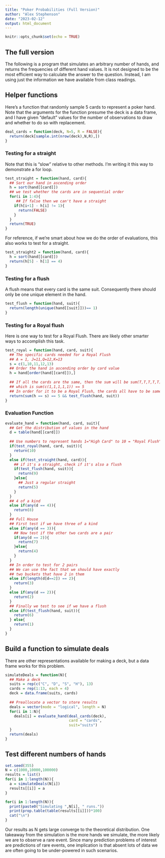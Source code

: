 ```yaml
---
title: "Poker Probabilities (Full Version)"
author: "Alex Stephenson"
date: "2023-02-12"
output: html_document
---
```


```r
knitr::opts_chunk$set(echo = TRUE)
```

## The full version 
The following is a program that simulates an arbitrary number of hands, and returns the frequencies of different hand values. It is not designed to be the most efficient way to calculate the answer to the question. Instead, I am using just the information we have available from class readings. 

## Helper functions 

Here's a function that randomly sample 5 cards to represent a poker hand. Note that the arguments for the function presume the deck is a data frame, and I have given "default" values for the number of observations to draw and whether to do so with replacement. 

```r
deal_cards = function(deck, N=5, R = FALSE){
  return(deck[sample.int(nrow(deck),N,R),])
}
```

### Testing for a straight 
Note that this is "slow" relative to other methods. I'm writing it this way to demonstrate a for loop.

```r
test_straight = function(hand, card){
  ## Sort our hand in ascending order 
  h = sort(hand[[card]])
  ## we test whether the cards are in sequential order
  for(i in 1:4){
     ## If false then we can't have a straight
    if(h[i+1] - h[i] != 1){
      return(FALSE)
    }
  }
  return(TRUE)
}
```


For reference, if we're smart about how we do the order of evaluations, this also works to test for a straight.

```r
test_straight2 = function(hand, card){
  h = sort(hand[[card]])
  return(h[5] - h[1] == 4)
}
```

### Testing for a flush 

A flush means that every card is the same suit. Consequently there should only be one unique element in the hand. 

```r
test_flush = function(hand, suit){
  return(length(unique(hand[[suit]]))== 1)
}
```

### Testing for a Royal flush 

Here is one way to test for a Royal Flush. There are likely other smarter ways to accomplish this task.

```r
test_royal = function(hand, card, suit){
  ## The specific cards needed for a Royal Flush 
  ## A = 1, J=11,Q=12,K=13
  s = c(1,10,11,12,13)
  ## Order the hand in ascending order by card value 
  h = hand[order(hand[[card]]),]
  
  ## If all the cards are the same, then the sum will be sum(T,T,T,T,T)
  ## which is sum(c(1,1,1,1,1)) == 5 
  ## In order for it to be a Royal Flush, the cards all have to be same suit
  return(sum(h == s) == 5 && test_flush(hand, suit))
}
```

### Evaluation Function 

```r
evaluate_hand = function(hand, card, suit){
  ## Get the distribution of values in the hand 
  d = table(hand[[card]])
  
  ## Use numbers to represent hands 1="High Card" to 10 = "Royal Flush"
  if(test_royal(hand, card, suit)){
    return(10)
  }
  else if(test_straight(hand, card)){
    ## if it's a straight, check if it's also a flush 
    if(test_flush(hand, suit)){
      return(9)
    }else{
      ## Just a regular straight 
      return(5)
    }
  }
  ## 4 of a kind
  else if(any(d == 4)){
    return(8)
  }
  ## Full House 
  ## First test if we have three of a kind
  else if(any(d == 3)){
    ## Now test if the other two cards are a pair
    if(any(d == 2)){
      return(7)
    }else{
      return(4)
    }
  }
  ## In order to test for 2 pairs
  ## We can use the fact that we should have exactly 
  ## two buckets that have 2 in them
  else if(length(d[d==2]) == 2){
    return(3)
  }
  else if(any(d == 2)){
    return(2)
  }
  ## Finally we test to see if we have a flush 
  else if(test_flush(hand, suit)){
    return(6)
  } else{
    return(1)
  }
}
```


## Build a function to simulate deals

There are other representations available for making a deck, but a data frame works for this problem.

```r
simulateDeals = function(N){
  ## Make a deck 
  suits = rep(c("C", "D", "S", "H"), 13)
  cards = rep(1:13, each = 4)
  deck = data.frame(suits, cards)
  
  ## Preallocate a vector to store results
  deals = vector(mode = "logical", length = N)
  for(i in 1:N){
    deals[i] = evaluate_hand(deal_cards(deck),
                             card = "cards", 
                             suit="suits")
  }
  return(deals)
}
```

           
## Test different numbers of hands  

```r
set.seed(355)
N = c(1000,10000,100000)
results = list()
for(i in 1:length(N)){
  a = simulateDeals(N[i])
  results[[i]] = a
}

for(i in 1:length(N)){
  print(paste0("Simulating ",N[i], " runs."))
  print(prop.table(table(results[[i]]))*100)
  cat("\n")
}
```

Our results as N gets large converge to the theoretical distribution. One takeaway from the simulation is the more hands we simulate, the more likely we are to observe a rare event. Since many prediction problems of interest are predictions of rare events, one implication is that absent lots of data we are often going to be under-powered in such scenarios. 